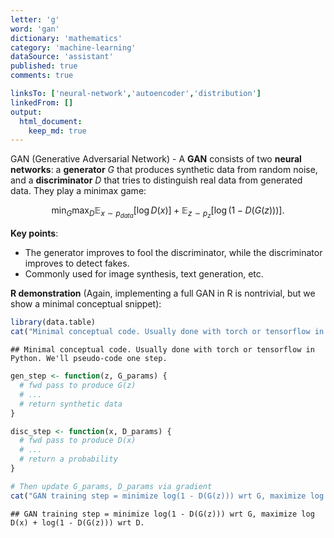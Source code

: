 ```yaml
---
letter: 'g'
word: 'gan'
dictionary: 'mathematics'
category: 'machine-learning'
dataSource: 'assistant'
published: true
comments: true

linksTo: ['neural-network','autoencoder','distribution']
linkedFrom: []
output:
  html_document:
    keep_md: true
---
```




<a id="gan">GAN (Generative Adversarial Network)</a> - A **GAN** consists of two **neural networks**: a **generator** $G$ that produces synthetic data from random noise, and a **discriminator** $D$ that tries to distinguish real data from generated data. They play a minimax game:

$$
\min_G \max_D \mathbb{E}_{x\sim p_{data}}[\log D(x)] + \mathbb{E}_{z\sim p_z}[\log(1 - D(G(z)))].
$$

**Key points**:
- The generator improves to fool the discriminator, while the discriminator improves to detect fakes.
- Commonly used for image synthesis, text generation, etc.

**R demonstration** (Again, implementing a full GAN in R is nontrivial, but we show a minimal conceptual snippet):


``` r
library(data.table)
cat("Minimal conceptual code. Usually done with torch or tensorflow in Python. We'll pseudo-code one step.\n")
```

```
## Minimal conceptual code. Usually done with torch or tensorflow in Python. We'll pseudo-code one step.
```

``` r
gen_step <- function(z, G_params) {
  # fwd pass to produce G(z)
  # ...
  # return synthetic data
}

disc_step <- function(x, D_params) {
  # fwd pass to produce D(x)
  # ...
  # return a probability
}

# Then update G_params, D_params via gradient
cat("GAN training step = minimize log(1 - D(G(z))) wrt G, maximize log D(x) + log(1 - D(G(z))) wrt D.\n")
```

```
## GAN training step = minimize log(1 - D(G(z))) wrt G, maximize log D(x) + log(1 - D(G(z))) wrt D.
```
